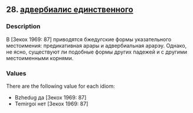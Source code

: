 ## 28. <a href =  'https://agricolamz.github.io/The_Circassian_Isoglosses_Database/28.html'>адвербиалис единственного</a>
### Description

В [Зекох 1969: 87] приводятся бжедугские формы указательного местоимения: предикативная арары и адвербиальная арарэу. Однако, не ясно, существуют ли подобные формы других падежей и с другими местоименными корнями.

### Values
There are the following value for each idiom:

* Bzhedug  да [Зекох 1969: 87] 
* Temirgoi  нет [Зекох 1969: 87] 

